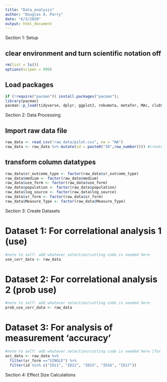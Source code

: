 ```yaml
---
title: "Data_analysis"
author: "Douglas A. Parry"
date: "6/3/2020"
output: html_document
---
```


############## Section 1: Setup ############## 

## clear environment and turn scientific notation off
```r
rm(list = ls())
options(scipen = 999)
```

## Load packages
```r
if (!require("pacman")) install.packages("pacman"); 
library(pacman)
pacman::p_load(tidyverse, dplyr, ggplot2, robumeta, metafor, MAc, clubSandwich, multcomp)
```

############## Section 2: Data Processing ############## 

## Import raw data file
```r
raw_data <- read_csv("raw_data/pilot.csv", na = "NA")
raw_data <- raw_data %>% mutate(id = paste0("ID",row_number())) #create ID nums
```

## transform column datatypes
```r
raw_data$sr_outcome_type <- factor(raw_data$sr_outcome_type)
raw_data$medium <- factor(raw_data$medium)
raw_data$use_form <- factor(raw_data$use_form)
raw_data$population <- factor(raw_data$population)
raw_data$log_source <- factor(raw_data$log_source)
raw_data$sr_form <- factor(raw_data$sr_form)
raw_data$Measure_Type <- factor(raw_data$Measure_Type)
```

############## Section 3: Create Datasets ############## 

# Dataset 1: For correlational analysis 1 (use)

```r
#note to self: add whatever selection/cutting code is needed here
use_corr_data <- raw_data
```

# Dataset 2: For correlational analysis 2 (prob use)

```r
#note to self: add whatever selection/cutting code is needed here
prob_use_corr_data <- raw_data
```

# Dataset 3: For analysis of measurement 'accuracy'
```r
#note to self: add whatever selection/cutting code is needed here [for now just test with ID11, ID12, ID15, ID16, and ID17]
acc_data <- raw_data %>% 
  filter(sr_form =="SINGLE") %>% 
  filter(id %in% c("ID11", "ID12", "ID15", "ID16", "ID17"))
```

############## Section 4: Effect Size Calculations ############## 